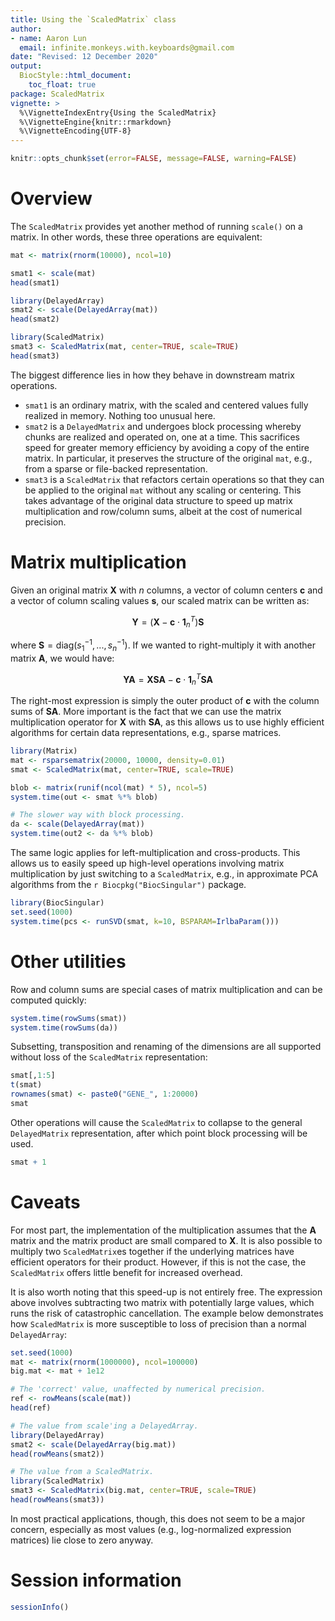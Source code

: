 ```yaml
---
title: Using the `ScaledMatrix` class
author: 
- name: Aaron Lun
  email: infinite.monkeys.with.keyboards@gmail.com 
date: "Revised: 12 December 2020"
output:
  BiocStyle::html_document:
    toc_float: true 
package: ScaledMatrix
vignette: >
  %\VignetteIndexEntry{Using the ScaledMatrix}
  %\VignetteEngine{knitr::rmarkdown}
  %\VignetteEncoding{UTF-8}    
---
```


```r
knitr::opts_chunk$set(error=FALSE, message=FALSE, warning=FALSE)
```

# Overview

The `ScaledMatrix` provides yet another method of running `scale()` on a matrix.
In other words, these three operations are equivalent:

```r
mat <- matrix(rnorm(10000), ncol=10)

smat1 <- scale(mat)
head(smat1)

library(DelayedArray)
smat2 <- scale(DelayedArray(mat))
head(smat2)

library(ScaledMatrix)
smat3 <- ScaledMatrix(mat, center=TRUE, scale=TRUE)
head(smat3)
```

The biggest difference lies in how they behave in downstream matrix operations.

- `smat1` is an ordinary matrix, with the scaled and centered values fully realized in memory.
Nothing too unusual here.
- `smat2` is a `DelayedMatrix` and undergoes block processing whereby chunks are realized and operated on, one at a time.
This sacrifices speed for greater memory efficiency by avoiding a copy of the entire matrix. 
In particular, it preserves the structure of the original `mat`, e.g., from a sparse or file-backed representation. 
- `smat3` is a `ScaledMatrix` that refactors certain operations so that they can be applied to the original `mat` without any scaling or centering.
This takes advantage of the original data structure to speed up matrix multiplication and row/column sums,
albeit at the cost of numerical precision.

# Matrix multiplication

Given an original matrix $\mathbf{X}$ with $n$ columns, a vector of column centers $\mathbf{c}$ and a vector of column scaling values $\mathbf{s}$, 
our scaled matrix can be written as:

$$
\mathbf{Y} = (\mathbf{X} - \mathbf{c} \cdot \mathbf{1}_n^T) \mathbf{S}
$$

where $\mathbf{S} = \text{diag}(s_1^{-1}, ..., s_n^{-1})$.
If we wanted to right-multiply it with another matrix $\mathbf{A}$, we would have:

$$
\mathbf{YA} = \mathbf{X}\mathbf{S}\mathbf{A} - \mathbf{c} \cdot \mathbf{1}_n^T \mathbf{S}\mathbf{A}
$$

The right-most expression is simply the outer product of $\mathbf{c}$ with the column sums of $\mathbf{SA}$.
More important is the fact that we can use the matrix multiplication operator for $\mathbf{X}$ with $\mathbf{SA}$,
as this allows us to use highly efficient algorithms for certain data representations, e.g., sparse matrices.

```r
library(Matrix)
mat <- rsparsematrix(20000, 10000, density=0.01)
smat <- ScaledMatrix(mat, center=TRUE, scale=TRUE)

blob <- matrix(runif(ncol(mat) * 5), ncol=5)
system.time(out <- smat %*% blob)

# The slower way with block processing.
da <- scale(DelayedArray(mat))
system.time(out2 <- da %*% blob)
```

The same logic applies for left-multiplication and cross-products.
This allows us to easily speed up high-level operations involving matrix multiplication by just switching to a `ScaledMatrix`,
e.g., in approximate PCA algorithms from the `r Biocpkg("BiocSingular")` package.

```r
library(BiocSingular)
set.seed(1000)
system.time(pcs <- runSVD(smat, k=10, BSPARAM=IrlbaParam()))
```

# Other utilities

Row and column sums are special cases of matrix multiplication and can be computed quickly:

```r
system.time(rowSums(smat))
system.time(rowSums(da))
```

Subsetting, transposition and renaming of the dimensions are all supported without loss of the `ScaledMatrix` representation:

```r
smat[,1:5]
t(smat)
rownames(smat) <- paste0("GENE_", 1:20000)
smat
```

Other operations will cause the `ScaledMatrix` to collapse to the general `DelayedMatrix` representation, after which point block processing will be used.

```r
smat + 1
```

# Caveats 

For most part, the implementation of the multiplication assumes that the $\mathbf{A}$ matrix and the matrix product are small compared to $\mathbf{X}$.
It is also possible to multiply two `ScaledMatrix`es together if the underlying matrices have efficient operators for their product.
However, if this is not the case, the `ScaledMatrix` offers little benefit for increased overhead.

It is also worth noting that this speed-up is not entirely free. 
The expression above involves subtracting two matrix with potentially large values, which runs the risk of catastrophic cancellation.
The example below demonstrates how `ScaledMatrix` is more susceptible to loss of precision than a normal `DelayedArray`:

```r
set.seed(1000)
mat <- matrix(rnorm(1000000), ncol=100000) 
big.mat <- mat + 1e12

# The 'correct' value, unaffected by numerical precision.
ref <- rowMeans(scale(mat))
head(ref)

# The value from scale'ing a DelayedArray.
library(DelayedArray)
smat2 <- scale(DelayedArray(big.mat))
head(rowMeans(smat2))

# The value from a ScaledMatrix.
library(ScaledMatrix)
smat3 <- ScaledMatrix(big.mat, center=TRUE, scale=TRUE)
head(rowMeans(smat3))
```

In most practical applications, though, this does not seem to be a major concern, 
especially as most values (e.g., log-normalized expression matrices) lie close to zero anyway.

# Session information {-}

```r
sessionInfo()
```
